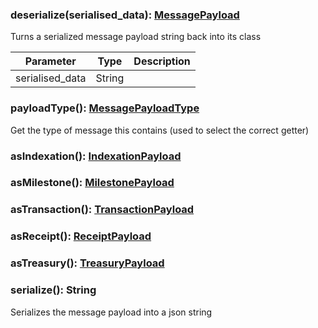

### deserialize(serialised_data): [MessagePayload](#messagepayload)

Turns a serialized message payload string back into its class

| Parameter       | Type |  Description |
| --------------- | -------- | -------- |
| serialised_data | String |   |

### payloadType(): [MessagePayloadType](#messagepayloadtype)

Get the type of message this contains (used to select the correct getter)

### asIndexation(): [IndexationPayload](#indexationpayload)



### asMilestone(): [MilestonePayload](#milestonepayload)



### asTransaction(): [TransactionPayload](#transactionpayload)



### asReceipt(): [ReceiptPayload](#receiptpayload)



### asTreasury(): [TreasuryPayload](#treasurypayload)



### serialize(): String

Serializes the message payload into a json string
